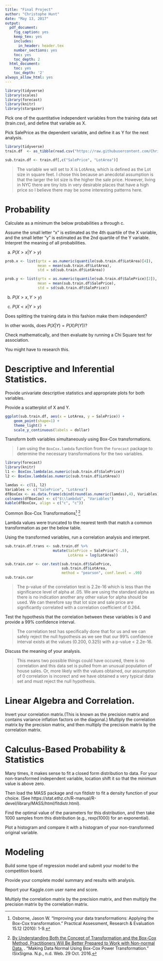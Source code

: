 ```yaml
---
title: "Final Project"
author: "Christophe Hunt"
date: "May 13, 2017"
output:
  pdf_document:
    fig_caption: yes
    keep_tex: yes
    includes:
      in_header: header.tex
    number_sections: yes
    toc: yes
    toc_depth: 2
  html_document:
    toc: yes
    toc_depth: '2'
always_allow_html: yes
---
```


```r
library(tidyverse)
library(scales)
library(forecast)
library(knitr)
library(stargazer)
```


Pick one of the quantitative independent variables from the training data set (train.csv), and define that variable as X.

Pick SalePrice as the dependent variable, and define it as Y for the next analysis.   

```r
library(tidyverse)
train.df  <- as_tibble(read.csv("https://raw.githubusercontent.com/ChristopheHunt/MSDA---Coursework/master/Data%20605/Final%20Project/train.csv"))
```

```r
sub.train.df <- train.df[,c("SalePrice", "LotArea")]
```

> The variable we will set to X is LotArea, which is defined as the Lot size in square feet. I chose this because an anecdotal assumption is that the larger the lot size is the higher the sale price. However, living in NYC there are tiny lots in very desirable places that have a high price so I believe there may be some interesting patterns here. 

# Probability   

Calculate as a minimum the below probabilities a through c.  

Assume the small letter "x" is estimated as the 4th quartile of the X variable, and the small letter "y" is estimated as the 2nd quartile of the Y variable.  Interpret the meaning of all probabilities.  

  a. $P(X>x | Y>y)$	    
  
```r
prob.x <- list(qrtx = as.numeric(quantile(sub.train.df$LotArea)[4]), 
               mean = mean(sub.train.df$LotArea), 
               std = sd(sub.train.df$LotArea))

prob.y <- list(qrtx = as.numeric(quantile(sub.train.df$SalePrice)[2]), 
               mean = mean(sub.train.df$SalePrice), 
               std = sd(sub.train.df$SalePrice))
```

  
  b. $P(X>x, Y>y)$	
  
  c. $P(X<x | Y>y)$

Does splitting the training data in this fashion make them independent? 

In other words, does $P(X|Y)=P(X)P(Y))$?   

Check mathematically, and then evaluate by running a Chi Square test for association.  

You might have to research this.  


# Descriptive and Inferential Statistics. 

Provide univariate descriptive statistics and appropriate plots for both variables.   

Provide a scatterplot of X and Y.

```r
ggplot(sub.train.df, aes(x = LotArea, y = SalePrice)) +
    geom_point(shape=1) +
    theme_light() +
    scale_y_continuous(labels = dollar)
```

Transform both variables simultaneously using Box-Cox transformations.  

> I am using the `BoxCox.lambda` function from the `forecast` package to determine the necessary transformations for the two variables.

```r
library(forecast)
library(knitr)
l1 <- BoxCox.lambda(as.numeric(sub.train.df$SalePrice))
l2 <- BoxCox.lambda(as.numeric(sub.train.df$LotArea))

lamdas <- c(l1, l2)
Variables <- c("SalePrice", "LotArea")
dfBoxCox <- as.data.frame(cbind(round(as.numeric(lamdas),4), Variables))
colnames(dfBoxCox) <- c("$\\lambda$", "Variables")
kable(dfBoxCox, align = c("c", "c"))
```

\centering

Common Box-Cox Transformations[^1] [^2]

\setlength{\tabcolsep}{12pt}

\begin{tabular}{ c c }
\hline
$\lambda$ & Y' \\ \hline
-0.5 &	$Y^{-0.5}~=~\frac{1}{\sqrt{(Y)}}$ \\
0	& $\log(Y)$ \\
.25  & $\sqrt[4]{Y}$
\end{tabular}

\justifying

Lambda values were truncated to the nearest tenth that match a common transformation as per the below table.

\centering

\begin{tabular}{ c c }
\hline
variable & variable transformation \\ \hline
SalePrice & $SalePrice^{-0.5}$ \\
LotArea & $log(LotArea)$ 
\end{tabular}

\justifying

\setlength{\tabcolsep}{6pt}

[^1]: Osborne, Jason W. "Improving your data transformations: Applying the Box-Cox transformation." Practical Assessment, Research & Evaluation 15.12 (2010): 1-9.

[^2]: [By Understanding Both the Concept of Transformation and the Box-Cox Method, Practitioners Will Be Better Prepared to Work with Non-normal Data.](https://www.isixsigma.com/tools-templates/normality/making-data-normal-using-box-cox-power-transformation/) . "Making Data Normal Using Box-Cox Power Transformation." ISixSigma. N.p., n.d. Web. 29 Oct. 2016.


Using the transformed variables, run a correlation analysis and interpret.

```r
sub.train.df.trans <- sub.train.df %>% 
                      mutate(SalePrice = SalePrice^(-.5), 
                             LotArea = log(LotArea))

sub.train.cor <- cor.test(sub.train.df$SalePrice, 
                          sub.train.df$LotArea, 
                          method = "pearson", conf.level = .99)
sub.train.cor
```

> The p-value of the correlation test is 2.2e-16 which is less than the significance level of alpha at .05. We are using the standard alpha as there is no indication another any other value for alpha should be used. We can therefore say that lot size and sale price are significantly correlated with a correlation coefficient of 0.264. 

Test the hypothesis that the correlation between these variables is 0 and provide a 99% confidence interval.  

> The correlation test has specifically done that for us and we can safely reject the null hypothesis as we see that our 99% confidence interval exists at the values (0.200, 0.325) with a p-value < 2.2e-16.

Discuss the meaning of your analysis.

> This means two possible things could have occured, there is no correlation and this data set is pulled from an unusual population of house sales. Or, more likely with the values obtained, our assumption of 0 correlation is incorect and we have obtained a very typical data set and must reject the null hypothesis. 

# Linear Algebra and Correlation.  

Invert your correlation matrix.(This is known as the precision matrix and contains variance inflation factors on the diagonal.) Multiply the correlation matrix by the precision matrix, and then multiply the precision matrix by the correlation matrix.

# Calculus-Based Probability & Statistics

Many times, it makes sense to fit a closed form distribution to data. For your non-transformed independent variable, location shift it so that the minimum value is above zero.  

Then load the MASS package and run fitdistr to fit a density function of your choice. (See  https://stat.ethz.ch/R-manual/R-devel/library/MASS/html/fitdistr.html). 

Find the optimal value of the parameters for this distribution, and then take 1000 samples from this distribution (e.g., rexp(1000) for an exponential).

Plot a histogram and compare it with a histogram of your non-transformed original variable.   

# Modeling
Build some type of regression model and submit your model to the competition board.  

Provide your complete model summary and results with analysis. 

Report your Kaggle.com user name and score.

Multiply the correlation matrix by the precision matrix, and then multiply the precision matrix by the correlation matrix.